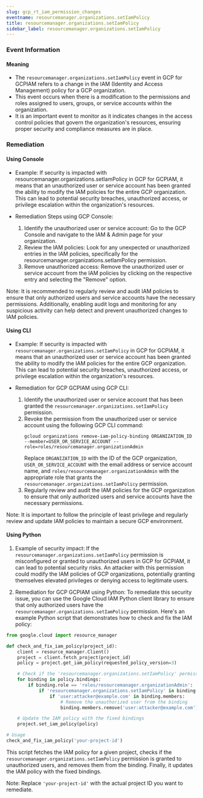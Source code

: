 ```yaml
--- 
slug: gcp_rt_iam_permission_changes
eventname: resourcemanager.organizations.setIamPolicy
title: resourcemanager.organizations.setIamPolicy
sidebar_label: resourcemanager.organizations.setIamPolicy
---
```

                       
### Event Information

#### Meaning

- The `resourcemanager.organizations.setIamPolicy` event in GCP for GCPIAM refers to a change in the IAM (Identity and Access Management) policy for a GCP organization.
- This event occurs when there is a modification to the permissions and roles assigned to users, groups, or service accounts within the organization.
- It is an important event to monitor as it indicates changes in the access control policies that govern the organization's resources, ensuring proper security and compliance measures are in place.

### Remediation

#### Using Console

- Example: If security is impacted with resourcemanager.organizations.setIamPolicy in GCP for GCPIAM, it means that an unauthorized user or service account has been granted the ability to modify the IAM policies for the entire GCP organization. This can lead to potential security breaches, unauthorized access, or privilege escalation within the organization's resources.

- Remediation Steps using GCP Console:
  1. Identify the unauthorized user or service account: Go to the GCP Console and navigate to the IAM & Admin page for your organization.
  2. Review the IAM policies: Look for any unexpected or unauthorized entries in the IAM policies, specifically for the resourcemanager.organizations.setIamPolicy permission.
  3. Remove unauthorized access: Remove the unauthorized user or service account from the IAM policies by clicking on the respective entry and selecting the "Remove" option.

Note: It is recommended to regularly review and audit IAM policies to ensure that only authorized users and service accounts have the necessary permissions. Additionally, enabling audit logs and monitoring for any suspicious activity can help detect and prevent unauthorized changes to IAM policies.

#### Using CLI

- Example: If security is impacted with `resourcemanager.organizations.setIamPolicy` in GCP for GCPIAM, it means that an unauthorized user or service account has been granted the ability to modify the IAM policies for the entire GCP organization. This can lead to potential security breaches, unauthorized access, or privilege escalation within the organization's resources.

- Remediation for GCP GCPIAM using GCP CLI:
  1. Identify the unauthorized user or service account that has been granted the `resourcemanager.organizations.setIamPolicy` permission.
  2. Revoke the permission from the unauthorized user or service account using the following GCP CLI command:
     ```
     gcloud organizations remove-iam-policy-binding ORGANIZATION_ID --member=USER_OR_SERVICE_ACCOUNT --role=roles/resourcemanager.organizationAdmin
     ```
     Replace `ORGANIZATION_ID` with the ID of the GCP organization, `USER_OR_SERVICE_ACCOUNT` with the email address or service account name, and `roles/resourcemanager.organizationAdmin` with the appropriate role that grants the `resourcemanager.organizations.setIamPolicy` permission.
  3. Regularly review and audit the IAM policies for the GCP organization to ensure that only authorized users and service accounts have the necessary permissions.

Note: It is important to follow the principle of least privilege and regularly review and update IAM policies to maintain a secure GCP environment.

#### Using Python

1. Example of security impact: If the `resourcemanager.organizations.setIamPolicy` permission is misconfigured or granted to unauthorized users in GCP for GCPIAM, it can lead to potential security risks. An attacker with this permission could modify the IAM policies of GCP organizations, potentially granting themselves elevated privileges or denying access to legitimate users.

2. Remediation for GCP GCPIAM using Python: To remediate this security issue, you can use the Google Cloud IAM Python client library to ensure that only authorized users have the `resourcemanager.organizations.setIamPolicy` permission. Here's an example Python script that demonstrates how to check and fix the IAM policy:

```python
from google.cloud import resource_manager

def check_and_fix_iam_policy(project_id):
    client = resource_manager.Client()
    project = client.fetch_project(project_id)
    policy = project.get_iam_policy(requested_policy_version=3)

    # Check if the 'resourcemanager.organizations.setIamPolicy' permission is granted to unauthorized users
    for binding in policy.bindings:
        if binding.role == 'roles/resourcemanager.organizationAdmin':
            if 'resourcemanager.organizations.setIamPolicy' in binding.permissions:
                if 'user:attacker@example.com' in binding.members:
                    # Remove the unauthorized user from the binding
                    binding.members.remove('user:attacker@example.com')

    # Update the IAM policy with the fixed bindings
    project.set_iam_policy(policy)

# Usage
check_and_fix_iam_policy('your-project-id')
```

This script fetches the IAM policy for a given project, checks if the `resourcemanager.organizations.setIamPolicy` permission is granted to unauthorized users, and removes them from the binding. Finally, it updates the IAM policy with the fixed bindings.

Note: Replace `'your-project-id'` with the actual project ID you want to remediate.


 